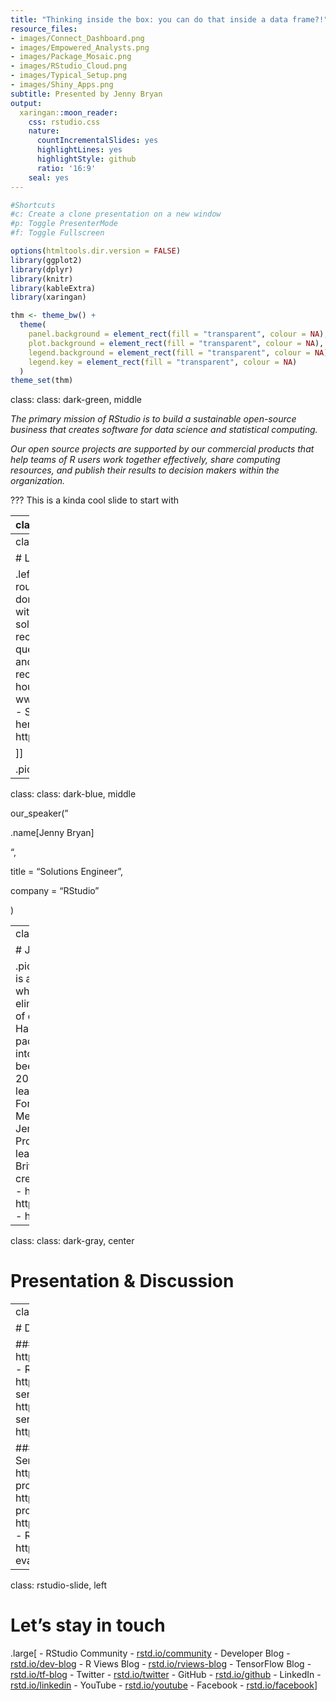 ```yaml
---
title: "Thinking inside the box: you can do that inside a data frame?!"
resource_files:
- images/Connect_Dashboard.png
- images/Empowered_Analysts.png
- images/Package_Mosaic.png
- images/RStudio_Cloud.png
- images/Typical_Setup.png
- images/Shiny_Apps.png
subtitle: Presented by Jenny Bryan
output:
  xaringan::moon_reader:
    css: rstudio.css
    nature:
      countIncrementalSlides: yes
      highlightLines: yes
      highlightStyle: github
      ratio: '16:9'
    seal: yes
---
```


```r
#Shortcuts
#c: Create a clone presentation on a new window
#p: Toggle PresenterMode
#f: Toggle Fullscreen

options(htmltools.dir.version = FALSE)
library(ggplot2)
library(dplyr)
library(knitr)
library(kableExtra)
library(xaringan)

thm <- theme_bw() + 
  theme(
    panel.background = element_rect(fill = "transparent", colour = NA), 
    plot.background = element_rect(fill = "transparent", colour = NA),
    legend.background = element_rect(fill = "transparent", colour = NA),
    legend.key = element_rect(fill = "transparent", colour = NA)
  )
theme_set(thm)
```

class: class: dark-green, middle

*The primary mission of RStudio is to build a sustainable open-source business that creates software for data science and statistical computing.* 

*Our open source projects are supported by our commercial products that help teams of R users work together effectively, share computing resources, and publish their results to decision makers within the organization.*

???
This is a kinda cool slide to start with

---
class: rstudio-slide, left

# Lets connect in person!

.large[
- Building tidy tools with @hadleywickham May 17th & 18th - San Francisco, CA https://www.rstudio.com/workshops/extending-the-tidyverse/
- Pharma SUG - April 29th through May 2nd — Seattle, WA 
- ODSC East - May 1st through the 4th — Boston, MA 
- Symposium on Data Science and Statistics - May 16th through the 19th — Reston, VA 
- Big Data & Analytics in Healthcare Summit - May 22nd & 23rd — Philadelphia, PA
- Strata + Hadoop - May 22nd & 24th — London, UK
- R/Finance - June 1st & 2nd - Chicago, IL
- Spark & AI Summit West - June 4th through the 6th - San Francisco, CA
- !useR - July 9th through the 13th - Brisbane, AUS
- R/Insurance - July 16th -  London, UK
- JSM - July 28th through August 2nd - Vancouver, BC, Canada
]

---
class: rstudio-slide, left

# Logistics

.left-column[
.large[
- Webinar will be roughly 45 minutes in length.
- We don’t expect that you will have trouble with sound, but if you do, the best solution will be to log out and reconnect.
- RStudio will answer questions via the chat panel during and after the talk.
- Webinar is being recorded and will be posted within 48 hours - www.rstudio.com/resources/webinars/
- Slides and demo code will be hosted here: https://github.com/rstudio/webinars

]]

.pic-right[![](https://raw.githubusercontent.com/carneybill/RStudio-Slides/master/images/GoToWebinar_panel.png)]

---
class: class: dark-blue, middle

our_speaker("

.name[Jenny Bryan]

",

title = "Solutions Engineer",

company = "RStudio"

)

---
class: rstudio-slide, left 

# Jenny Bryan

.pic-right[![](https://avatars1.githubusercontent.com/u/599454?s=400&v=4)]
.large[
- Jenny is a recovering biostatistician who takes special delight in eliminating the small agonies of data analysis. She’s part of Hadley’s team, working on R packages and integrating them into fluid workflows. She’s been working in R/S for over 20 years, serves in the leadership of rOpenSci and Forwards, and is an Ordinary Member of the R Foundation. Jenny is an Associate Professor of Statistics (on leave) at the University of British Columbia, where she created the course STAT 545.
- http://stat545.com/
- https://twitter.com/JennyBryan
- https://github.com/jennybc
]

---

class: class: dark-gray, center

# Presentation & Discussion 


---
class: rstudio-slide, left

# Download Links

### Open Source & Free Products
- Desktop: https://www.rstudio.com/products/rstudio/download/
- RStudio Server: https://www.rstudio.com/products/rstudio/download-server/
- Shiny Server: https://www.rstudio.com/products/shiny/download-server/
- shinyapps.io: https://www.shinyapps.io/admin/#/signup

### 45 Day Evaluation of Pro Products
- RStudio Server Pro: https://www.rstudio.com/products/rstudio-server-pro/evaluation/
- Shiny Server Pro: https://www.rstudio.com/products/shiny-server-pro/evaluation/
- RStudio Connect: https://www.rstudio.com/products/connect/evaluation/
- RStudio Drivers: https://www.rstudio.com/products/drivers/drivers-evaluation/

---
class: rstudio-slide, left

# Let's stay in touch

.large[
- RStudio Community - [rstd.io/community](http://rstd.io/community)
- Developer Blog - [rstd.io/dev-blog](http://rstd.io/dev-blog)
- R Views Blog - [rstd.io/rviews-blog](http://rstd.io/rviews-blog)
- TensorFlow Blog - [rstd.io/tf-blog](http://rstd.io/tf-blog)
- Twitter - [rstd.io/twitter](http://rstd.io/twitter)
- GitHub - [rstd.io/github](http://rstd.io/github)
- LinkedIn - [rstd.io/linkedin](http://rstd.io/linkedin) 
- YouTube - [rstd.io/youtube](http://rstd.io/youtube)
- Facebook - [rstd.io/facebook](http://rstd.io/facebook)
]